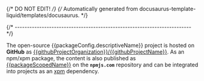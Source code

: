 {/* DO NOT EDIT! */}
{/* Automatically generated from docusaurus-template-liquid/templates/docusaurus. */}




{/* ------------------------------------------------------------------------ */}

<ProjectOverview />

<CommonEmbeddedBareMetal />

The open-source {{packageConfig.descriptiveName}} project is hosted on **GitHub** as
[{{githubProjectOrganization}}/{{githubProjectName}}](https://github.com/{{githubProjectOrganization}}/{{githubProjectName}}).
As an npm/xpm package, the content is also published as
[{{packageScopedName}}](https://www.npmjs.com/package/{{packageScopedName}}/)
on the **`npmjs.com`** repository
and can be integrated into projects as an [xpm](https://xpack.github.io/xpm/)
dependency.

<CommonWhatAreXpmPackages />

<ProjectFeatures />

<ProjectBenefits />

<CommonInstallSummary />


